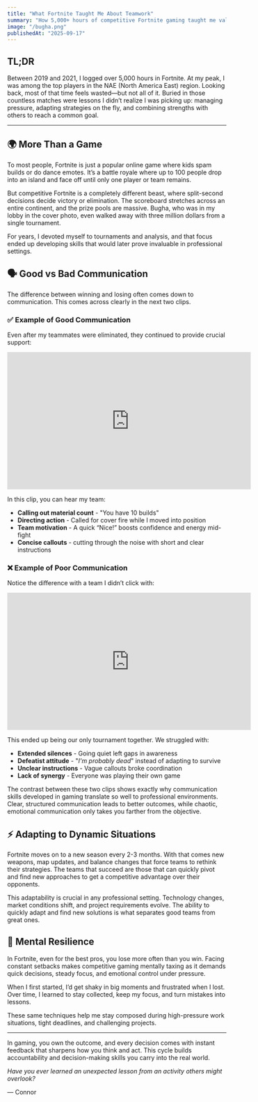 ```yaml
---
title: "What Fortnite Taught Me About Teamwork"
summary: "How 5,000+ hours of competitive Fortnite gaming taught me valuable lessons about communication, trust, and working as part of a team."
image: "/bugha.png"
publishedAt: "2025-09-17"
---
```


## TL;DR

Between 2019 and 2021, I logged over 5,000 hours in Fortnite. At my peak, I was among the top players in the NAE (North America East) region. Looking back, most of that time feels wasted—but not all of it. Buried in those countless matches were lessons I didn’t realize I was picking up: managing pressure, adapting strategies on the fly, and combining strengths with others to reach a common goal.

---

## 🌍 More Than a Game

To most people, Fortnite is just a popular online game where kids spam builds or do dance emotes. It’s a battle royale where up to 100 people drop into an island and face off until only one player or team remains.


But competitive Fortnite is a completely different beast, where split-second decisions decide victory or elimination. The scoreboard stretches across an entire continent, and the prize pools are massive. Bugha, who was in my lobby in the cover photo, even walked away with three million dollars from a single tournament.

For years, I devoted myself to tournaments and analysis, and that focus ended up developing skills that would later prove invaluable in professional settings.

## 🗣️ Good vs Bad Communication

The difference between winning and losing often comes down to communication. This comes across clearly in the next two clips.

### ✅ Example of Good Communication

Even after my teammates were eliminated, they continued to provide crucial support:

<iframe width="560" height="315" src="https://www.youtube.com/embed/rV6EKKN4ndQ?vq=hd1080&quality=hd1080&autoplay=0&modestbranding=1" title="Good Fortnite Communication Example" frameborder="0" allow="accelerometer; autoplay; clipboard-write; encrypted-media; gyroscope; picture-in-picture" allowfullscreen></iframe>

In this clip, you can hear my team:
- **Calling out material count** - "You have 10 builds"
- **Directing action** - Called for cover fire while I moved into position
- **Team motivation** - A quick “Nice!” boosts confidence and energy mid-fight
- **Concise callouts** - cutting through the noise with short and clear instructions

### ❌ Example of Poor Communication

Notice the difference with a team I didn’t click with:

<iframe width="560" height="315" src="https://www.youtube.com/embed/1M_hvcVLF1k" title="Poor Fortnite Communication Example" frameborder="0" allow="accelerometer; autoplay; clipboard-write; encrypted-media; gyroscope; picture-in-picture" allowfullscreen></iframe>

This ended up being our only tournament together. We struggled with:
- **Extended silences** - Going quiet left gaps in awareness
- **Defeatist attitude** - "*I'm probably dead*" instead of adapting to survive
- **Unclear instructions** - Vague callouts broke coordination
- **Lack of synergy** - Everyone was playing their own game

The contrast between these two clips shows exactly why communication skills developed in gaming translate so well to professional environments. Clear, structured communication leads to better outcomes, while chaotic, emotional communication only takes you farther from the objective.


## ⚡ Adapting to Dynamic Situations

Fortnite moves on to a new season every 2-3 months. With that comes new weapons, map updates, and balance changes that force teams to rethink their strategies. The teams that succeed are those that can quickly pivot and find new approaches to get a competitive advantage over their opponents.

This adaptability is crucial in any professional setting. Technology changes, market conditions shift, and project requirements evolve. The ability to quickly adapt and find new solutions is what separates good teams from great ones.


## 🧠 Mental Resilience

In Fortnite, even for the best pros, you lose more often than you win. Facing constant setbacks makes competitive gaming mentally taxing as it demands quick decisions, steady focus, and emotional control under pressure.

When I first started, I’d get shaky in big moments and frustrated when I lost. Over time, I learned to stay collected, keep my focus, and turn mistakes into lessons.

These same techniques help me stay composed during high-pressure work situations, tight deadlines, and challenging projects.


---

In gaming, you own the outcome, and every decision comes with instant feedback that sharpens how you think and act. This cycle builds accountability and decision-making skills you carry into the real world.

*Have you ever learned an unexpected lesson from an activity others might overlook?*

— Connor
